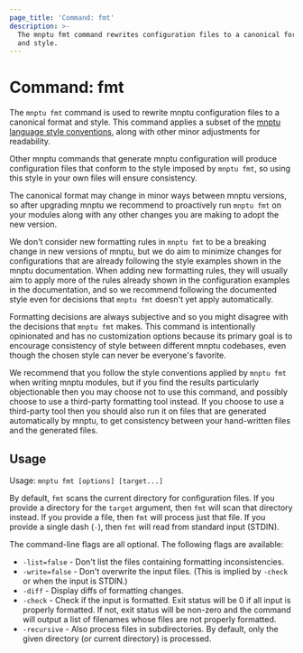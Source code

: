```yaml
---
page_title: 'Command: fmt'
description: >-
  The mnptu fmt command rewrites configuration files to a canonical format
  and style.
---
```


# Command: fmt

The `mnptu fmt` command is used to rewrite mnptu configuration files
to a canonical format and style. This command applies a subset of
the [mnptu language style conventions](/mnptu/language/syntax/style),
along with other minor adjustments for readability.

Other mnptu commands that generate mnptu configuration will produce
configuration files that conform to the style imposed by `mnptu fmt`, so
using this style in your own files will ensure consistency.

The canonical format may change in minor ways between mnptu versions, so
after upgrading mnptu we recommend to proactively run `mnptu fmt`
on your modules along with any other changes you are making to adopt the new
version.

We don't consider new formatting rules in `mnptu fmt` to be a breaking
change in new versions of mnptu, but we do aim to minimize changes for
configurations that are already following the style examples shown in the
mnptu documentation. When adding new formatting rules, they will usually
aim to apply more of the rules already shown in the configuration examples
in the documentation, and so we recommend following the documented style even
for decisions that `mnptu fmt` doesn't yet apply automatically.

Formatting decisions are always subjective and so you might disagree with the
decisions that `mnptu fmt` makes. This command is intentionally opinionated
and has no customization options because its primary goal is to encourage
consistency of style between different mnptu codebases, even though the
chosen style can never be everyone's favorite.

We recommend that you follow the style conventions applied by `mnptu fmt`
when writing mnptu modules, but if you find the results particularly
objectionable then you may choose not to use this command, and possibly choose
to use a third-party formatting tool instead. If you choose to use a
third-party tool then you should also run it on files that are generated
automatically by mnptu, to get consistency between your hand-written files
and the generated files.

## Usage

Usage: `mnptu fmt [options] [target...]`

By default, `fmt` scans the current directory for configuration files. If you
provide a directory for the `target` argument, then `fmt` will scan that
directory instead. If you provide a file, then `fmt` will process just that
file. If you provide a single dash (`-`), then `fmt` will read from standard
input (STDIN).

The command-line flags are all optional. The following flags are available:

* `-list=false` - Don't list the files containing formatting inconsistencies.
* `-write=false` - Don't overwrite the input files. (This is implied by `-check` or when the input is STDIN.)
* `-diff` - Display diffs of formatting changes.
* `-check` - Check if the input is formatted. Exit status will be 0 if all input is properly formatted. If not, exit status will be non-zero and the command will output a list of filenames whose files are not properly formatted.
* `-recursive` - Also process files in subdirectories. By default, only the given directory (or current directory) is processed.
